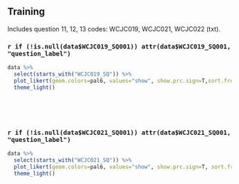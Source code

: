 ## Training


Includes question 11, 12, 13 codes: WCJC019, WCJC021, WCJC022 (txt). 

### `r if (!is.null(data$WCJC019_SQ001)) attr(data$WCJC019_SQ001, "question_label") `
```r
data %>%
  select(starts_with("WCJC019_SQ")) %>%
  plot_likert(geom.colors=pal6, values="show", show.prc.sign=T,sort.frq = "pos.desc") + 
  theme_light()
```
<p>&nbsp;</p>
<p>&nbsp;</p>


### `r if (!is.null(data$WCJC021_SQ001)) attr(data$WCJC021_SQ001, "question_label") `
```r
data %>%
  select(starts_with("WCJC021_SQ")) %>%
  plot_likert(geom.colors=pal6, values="show", show.prc.sign=T, sort.frq = "pos.desc") + 
  theme_light()
``` 
<p>&nbsp;</p>
<p>&nbsp;</p>


